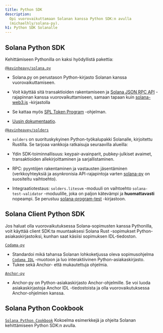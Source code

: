 ```yaml
---
title: Python SDK
description:
  Opi vuorovaikuttamaan Solanan kanssa Python SDK:n avulla
  (michaelhly/solana-py).
h1: Python SDK Solanalle
---
```


## Solana Python SDK

Kehittämiseen Pythonilla on kaksi hyödyllistä pakettia:

[`@kevinheavy/solana.py`](https://github.com/michaelhly/solana-py)

- Solana.py on perustason Python-kirjasto Solanan kanssa vuorovaikuttamiseen.
- Voit käyttää sitä transaktioiden rakentamiseen ja
  [Solana JSON RPC API](/docs/rpc) -rajapinnan kanssa vuorovaikuttamiseen,
  samaan tapaan kuin
  [solana-web3.js](https://github.com/solana-labs/solana-web3.js/) -kirjastolla

- Se kattaa myös [SPL Token Program](https://spl.solana.com/token) -ohjelman.

- [Uusin dokumentaatio](https://michaelhly.github.io/solana-py/).

[`@kevinheavey/solders`](https://github.com/kevinheavey/solders)

- `solders` on suorituskykyinen Python-työkalupakki Solanalle, kirjoitettu
  Rustilla. Se tarjoaa vankkoja ratkaisuja seuraavilla alueilla:

- Ydin SDK-toiminnallisuus: keypair-avainparit, pubkey-julkiset avaimet,
  transaktioiden allekirjoittaminen ja sarjallistaminen.
- RPC: pyyntöjen rakentaminen ja vastausten jäsentäminen (verkkoyhteyksiä ja
  asynkronisia API-rajapintoja varten
  [solana-py](https://michaelhly.github.io/solana-py/rpc/async_api/) on
  suositeltu vaihtoehto).
- Integraatiotestaus: `solders.litesvm` -moduuli on vaihtoehto
  `solana-test-validator` -moduulille, joka on paljon kätevämpi ja
  **huomattavasti** nopeampi. Se perustuu
  [solana-program-test](https://crates.io/crates/solana-program-test)
  -kirjastoon.

## Solana Client Python SDK

Jos haluat olla vuorovaikutuksessa Solana-sopimusten kanssa Pythonilla, voit
käyttää client SDK:ta muuntaaksesi Solana Rust -sopimukset
Python-asiakaskirjastoiksi, kunhan saat käsiisi sopimuksen IDL-tiedoston.

[`Codama-py`](https://www.npmjs.com/package/codama-py)

- Standardoi mikä tahansa Solanan lohkoketjussa oleva sopimusohjelma
  [`Codama IDL`](https://github.com/codama-idl/codama) -muotoon ja luo
  interaktiivinen Python-asiakaskirjasto.
- Tukee sekä Anchor- että mukautettuja ohjelmia.

[`Anchor-py`](https://github.com/kevinheavey/anchorpy)

- Anchor-py on Python-asiakaskirjasto Anchor-ohjelmille. Se voi luoda
  asiakaskirjastoja Anchor IDL -tiedostoista ja olla vuorovaikutuksessa
  Anchor-ohjelmien kanssa.

## Solana Python Cookbook

[`Solana Python Cookbook`](/developers/cookbook) Kokoelma esimerkkejä ja ohjeita
Solanan kehittämiseen Python SDK:n avulla.
